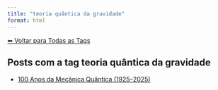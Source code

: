 ```yaml
---
title: "teoria quântica da gravidade"
format: html
---
```


[⬅ Voltar para Todas as Tags](../tags.qmd)

## Posts com a tag **teoria quântica da gravidade**

- [100 Anos da Mecânica Quântica (1925–2025)](/posts/fisica/100-anos-mecanica-quantica.html)
